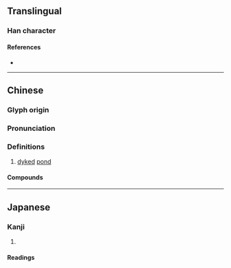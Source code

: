{{character info}}
==Translingual==

===Han character===
{{Han char|rn=32|rad=土|as=08|sn=11|four=47181|canj=GBMC|ids=⿰土具}}

====References====
* {{Han ref|kx=0230.320|dkj=05172|dj=0466.370|hdz=10453.010|uh=57E7|ud=22503|bh=D4C5|bd=54469}}

----

==Chinese==
{{zh-forms}}

===Glyph origin===
{{Han etym}}

===Pronunciation===
{{zh-pron
|m=jù
|c=geoi6
|mc=y
|oc=y
|cat=n
}}

===Definitions===
{{zh-hanzi}}

# {{lb|zh|literary}} [[dyked]] [[pond]]

====Compounds====
{{zh-der|埧子}}

----

==Japanese==

===Kanji===
{{ja-kanji|grade=|rs=土08}}

# {{rfdef|ja|sort=土08}}

====Readings====
{{ja-readings|on=[[く]] (ku), [[ぐ]] (gu)|kun=[[つつみ]] (tsutsumi)}}